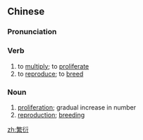 ==Chinese==
{{zh-forms}}

===Pronunciation===
{{zh-pron
|m=fányǎn
|c=faan4 jin2
|cat=v,n
}}

===Verb===
{{zh-verb}}

# to [[multiply]]; to [[proliferate]]
# to [[reproduce]]; to [[breed]]

===Noun===
{{zh-noun}}

# [[proliferation]]; gradual increase in number
# [[reproduction]]; [[breeding]]

[[zh:繁衍]]